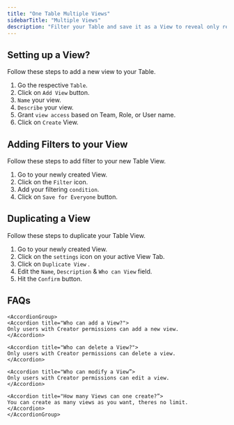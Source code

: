 ```yaml
---
title: "One Table Multiple Views"
sidebarTitle: "Multiple Views"
description: "Filter your Table and save it as a View to reveal only relevant data to each team or role. Control who has access to that Table View and work securely."
---
```


## Setting up a View?

Follow these steps to add a new view to your Table.

1. Go the respective `Table`.
2. Click on `Add View` button.
3. `Name` your view.
4. `Describe` your view.
5. Grant `view access` based on Team, Role, or User name.
6. Click on `Create` View.

## Adding Filters to your View

Follow these steps to add filter to your new Table View.

1. Go to your newly created View.
2. Click on the `Filter` icon.
3. Add your filtering `condition`.
4. Click on `Save for Everyone` button.

## Duplicating a View

Follow these steps to duplicate your Table View.

1. Go to your newly created View.
2. Click on the `settings` icon on your active View Tab.
3. Click on `Duplicate View` .
4. Edit the `Name`, `Description` & `Who can View` field.
5. Hit the `Confirm` button.

## FAQs
    <AccordionGroup>
    <Accordion title="Who can add a View?">
    Only users with Creator permissions can add a new view.
    </Accordion>

    <Accordion title="Who can delete a View?">
    Only users with Creator permissions can delete a view.
    </Accordion>

    <Accordion title="Who can modify a View”>
    Only users with Creator permissions can edit a view.
    </Accordion>

    <Accordion title="How many Views can one create?”>
    You can create as many views as you want, theres no limit.
    </Accordion>
    </AccordionGroup>